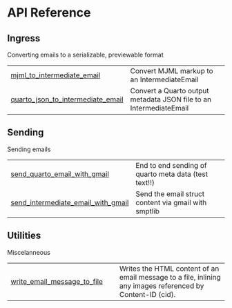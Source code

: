 # API Reference {.doc .doc-index}

## Ingress

Converting emails to a serializable, previewable format


| | |
| --- | --- |
| [mjml_to_intermediate_email](mjml_to_intermediate_email.qmd#emailer-lib.mjml_to_intermediate_email) | Convert MJML markup to an IntermediateEmail |
| [quarto_json_to_intermediate_email](quarto_json_to_intermediate_email.qmd#emailer-lib.quarto_json_to_intermediate_email) | Convert a Quarto output metadata JSON file to an IntermediateEmail |

## Sending

Sending emails


| | |
| --- | --- |
| [send_quarto_email_with_gmail](send_quarto_email_with_gmail.qmd#emailer-lib.send_quarto_email_with_gmail) | End to end sending of quarto meta data (test text!!) |
| [send_intermediate_email_with_gmail](send_intermediate_email_with_gmail.qmd#emailer-lib.send_intermediate_email_with_gmail) | Send the email struct content via gmail with smptlib |

## Utilities

Miscelanneous 


| | |
| --- | --- |
| [write_email_message_to_file](write_email_message_to_file.qmd#emailer-lib.write_email_message_to_file) | Writes the HTML content of an email message to a file, inlining any images referenced by Content-ID (cid). |